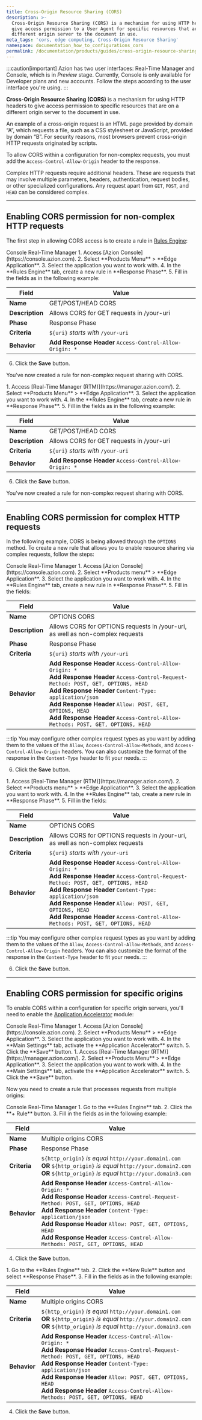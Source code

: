```yaml
---
title: Cross-Origin Resource Sharing (CORS)
description: >-
  Cross-Origin Resource Sharing (CORS) is a mechanism for using HTTP headers to
  give access permission to a User Agent for specific resources that are on a
  different origin server to the document in use.
meta_tags: 'cors, edge computing, Cross-Origin Resource Sharing'
namespace: documentation_how_to_configurations_cors
permalink: /documentation/products/guides/cross-origin-resource-sharing-cors/
---
```



:::caution[important]
Azion has two user interfaces: Real-Time Manager and Console, which is in *Preview* stage. Currently, Console is only available for Developer plans and new accounts. Follow the steps according to the user interface you're using.
:::

**Cross-Origin Resource Sharing (CORS)** is a mechanism for using HTTP headers to give access permission to specific resources that are on a different origin server to the document in use.

An example of a cross-origin request is an HTML page provided by domain “A”, which requests a file, such as a CSS stylesheet or JavaScript, provided by domain “B”. For security reasons, most browsers prevent cross-origin HTTP requests originated by scripts.

To allow CORS within a configuration for non-complex requests, you must add the `Access-Control-Allow-Origin` header to the response.

Complex HTTP requests require additional headers. These are requests that may involve multiple parameters, headers, authentication, request bodies, or other specialized configurations. Any request apart from `GET`, `POST`, and `HEAD` can be considered complex.

---

## Enabling CORS permission for non-complex HTTP requests

The first step in allowing CORS access is to create a rule in [Rules Engine](/en/documentation/products/build/edge-application/rules-engine/):

<Tabs client:visible>
    <Fragment slot="tab.console">Console</Fragment>
    <Fragment slot="tab.rtm">Real-Time Manager</Fragment>
<Fragment slot="panel.console">
1. Access [Azion Console](https://console.azion.com).
2. Select **Products Menu** > **Edge Application**.
3. Select the application you want to work with.
4. In the **Rules Engine** tab, create a new rule in **Response Phase**.
5. Fill in the fields as in the following example:

| Field | Value |
|-----------|------|
| **Name** | GET/POST/HEAD CORS |
| **Description** | Allows CORS for GET requests in /your-uri |
| **Phase** | Response Phase |
| **Criteria** | `${uri}` *starts with* `/your-uri` |
| **Behavior** | **Add Response Header** `Access-Control-Allow-Origin: *` |

6. Click the **Save** button.

You've now created a rule for non-complex request sharing with CORS.
</Fragment>

<Fragment slot="panel.rtm">
1. Access [Real-Time Manager (RTM)](https://manager.azion.com/).
2. Select **Products Menu** > **Edge Application**.
3. Select the application you want to work with.
4. In the **Rules Engine** tab, create a new rule in **Response Phase**.
5. Fill in the fields as in the following example:

| Field | Value |
|-----------|------|
| **Name** | GET/POST/HEAD CORS |
| **Description** | Allows CORS for GET requests in /your-uri |
| **Criteria** | `${uri}` *starts with* `/your-uri` |
| **Behavior** | **Add Response Header** `Access-Control-Allow-Origin: *` |

6. Click the **Save** button.

You've now created a rule for non-complex request sharing with CORS.
</Fragment>

</Tabs>

---

## Enabling CORS permission for complex HTTP requests

In the following example, CORS is being allowed through the `OPTIONS` method. To create a new rule that allows you to enable resource sharing via complex requests, follow the steps:

<Tabs client:visible>
    <Fragment slot="tab.console">Console</Fragment>
    <Fragment slot="tab.rtm">Real-Time Manager</Fragment>

<Fragment slot="panel.console">
1. Access [Azion Console](https://console.azion.com).
2. Select **Products menu** > **Edge Application**.
3. Select the application you want to work with.
4. In the **Rules Engine** tab, create a new rule in **Response Phase**.
5. Fill in the fields:

| Field | Value |
|-----------|------|
| **Name** | OPTIONS CORS |
| **Description** | Allows CORS for OPTIONS requests in /your-uri, as well as non-complex requests |
| **Phase** | Response Phase |
| **Criteria** | `${uri}` *starts with* `/your-uri` |
| **Behavior** | **Add Response Header** `Access-Control-Allow-Origin: *`<br />**Add Response Header** `Access-Control-Request-Method: POST, GET, OPTIONS, HEAD`<br />**Add Response Header** `Content-Type: application/json`<br />**Add Response Header** `Allow: POST, GET, OPTIONS, HEAD`<br />**Add Response Header** `Access-Control-Allow-Methods: POST, GET, OPTIONS, HEAD` |

:::tip
You may configure other complex request types as you want by adding them to the values of the `Allow`, `Access-Control-Allow-Methods`, and `Access-Control-Allow-Origin` headers. You can also customize the format of the response in the `Content-Type` header to fit your needs.
:::

6. Click the **Save** button.
</Fragment>

<Fragment slot="panel.rtm">
1. Access [Real-Time Manager (RTM)](https://manager.azion.com/).
2. Select **Products menu** > **Edge Application**.
3. Select the application you want to work with.
4. In the **Rules Engine** tab, create a new rule in **Response Phase**.
5. Fill in the fields:

| Field | Value |
|-----------|------|
| **Name** | OPTIONS CORS |
| **Description** | Allows CORS for OPTIONS requests in /your-uri, as well as non-complex requests |
| **Criteria** | `${uri}` *starts with* `/your-uri` |
| **Behavior** | **Add Response Header** `Access-Control-Allow-Origin: *`<br />**Add Response Header** `Access-Control-Request-Method: POST, GET, OPTIONS, HEAD`<br />**Add Response Header** `Content-Type: application/json`<br />**Add Response Header** `Allow: POST, GET, OPTIONS, HEAD`<br />**Add Response Header** `Access-Control-Allow-Methods: POST, GET, OPTIONS, HEAD` |

:::tip
You may configure other complex request types as you want by adding them to the values of the `Allow`, `Access-Control-Allow-Methods`, and `Access-Control-Allow-Origin` headers. You can also customize the format of the response in the `Content-Type` header to fit your needs.
:::

6. Click the **Save** button.
</Fragment>

</Tabs>

---

## Enabling CORS permission for specific origins

To enable CORS within a configuration for specific origin servers, you'll need to enable the [Application Accelerator](/en/documentation/products/build/edge-application/application-accelerator/) module:

<Tabs client:visible>
    <Fragment slot="tab.console">Console</Fragment>
    <Fragment slot="tab.rtm">Real-Time Manager</Fragment>

<Fragment slot="panel.console">
1. Access [Azion Console](https://console.azion.com).
2. Select **Products Menu** > **Edge Application**.
3. Select the application you want to work with.
4. In the **Main Settings** tab, activate the **Application Accelerator** switch.
5. Click the **Save** button.
</Fragment>

<Fragment slot="panel.rtm">
1. Access [Real-Time Manager (RTM)](https://manager.azion.com/).
2. Select **Products Menu** > **Edge Application**.
3. Select the application you want to work with.
4. In the **Main Settings** tab, activate the **Application Accelerator** switch.
5. Click the **Save** button.
</Fragment>

</Tabs>

Now you need to create a rule that processes requests from multiple origins:

<Tabs client:visible>
    <Fragment slot="tab.console">Console</Fragment>
    <Fragment slot="tab.rtm">Real-Time Manager</Fragment>

<Fragment slot="panel.console">
1. Go to the **Rules Engine** tab. 
2. Click the **+ Rule** button.
3. Fill in the fields as in the following example:

| Field | Value |
|-----------|------|
| **Name** | Multiple origins CORS |
| **Phase** | Response Phase |
| **Criteria** | `${http_origin}` *is equal* `http://your.domain1.com`<br />**OR** `${http_origin}` *is equal* `http://your.domain2.com`<br />**OR** `${http_origin}` *is equal* `http://your.domain3.com` |
| **Behavior** | **Add Response Header** `Access-Control-Allow-Origin: *`<br />**Add Response Header** `Access-Control-Request-Method: POST, GET, OPTIONS, HEAD`<br />**Add Response Header** `Content-Type: application/json`<br />**Add Response Header** `Allow: POST, GET, OPTIONS, HEAD`<br />**Add Response Header** `Access-Control-Allow-Methods: POST, GET, OPTIONS, HEAD` |

4. Click the **Save** button.
</Fragment>

<Fragment slot="panel.rtm">
1. Go to the **Rules Engine** tab. 
2. Click the **New Rule** button and select **Response Phase**.
3. Fill in the fields as in the following example:

| Field | Value |
|-----------|------|
| **Name** | Multiple origins CORS |
| **Criteria** | `${http_origin}` *is equal* `http://your.domain1.com`<br />**OR** `${http_origin}` *is equal* `http://your.domain2.com`<br />**OR** `${http_origin}` *is equal* `http://your.domain3.com` |
| **Behavior** | **Add Response Header** `Access-Control-Allow-Origin: *`<br />**Add Response Header** `Access-Control-Request-Method: POST, GET, OPTIONS, HEAD`<br />**Add Response Header** `Content-Type: application/json`<br />**Add Response Header** `Allow: POST, GET, OPTIONS, HEAD`<br />**Add Response Header** `Access-Control-Allow-Methods: POST, GET, OPTIONS, HEAD` |

4. Click the **Save** button.
</Fragment>

</Tabs>


